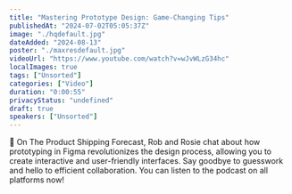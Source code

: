 ```yaml
---
title: "Mastering Prototype Design: Game-Changing Tips"
publishedAt: "2024-07-02T05:05:37Z"
image: "./hqdefault.jpg"
dateAdded: "2024-08-13"
poster: "./maxresdefault.jpg"
videoUrl: "https://www.youtube.com/watch?v=wJvWLzG34hc"
localImages: true
tags: ["Unsorted"]
categories: ["Video"]
duration: "0:00:55"
privacyStatus: "undefined"
draft: true
speakers: ["Unsorted"]
---
```

🌊 On The Product Shipping Forecast, Rob and Rosie chat about how prototyping in Figma revolutionizes the design process, allowing you to create interactive and user-friendly interfaces. Say goodbye to guesswork and hello to efficient collaboration.
You can listen to the podcast on all platforms now!
